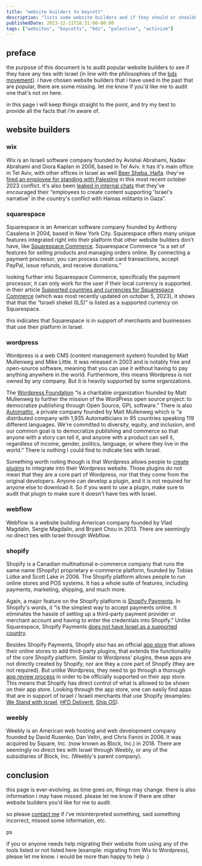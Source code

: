 ```yaml
---
title: "website builders to boycott"
description: "lists some website builders and if they should or shouldn't be boycotted."
publishedDate: 2023-12-11T18:31:00-00:00
tags: ["websites", "boycotts", "bds", "palestine", "activism"]
---
```


<h2>preface</h2>
<p>
  the purpose of this document is to audit popular website builders to see if
  they have any ties with Israel (in line with the philosophies of the
  <a href="https://bdsmovement.net/what-is-bds">bds movement</a>). i have
  chosen website builders that i have used in the past that are popular, there
  are some missing. let me know if you'd like me to audit one that's not on
  here.
</p>
<p>
  in this page i will keep things straight to the point, and try my best to
  provide all the facts that i'm aware of.
</p>
<h2>website builders</h2>
<h3>wix</h3>
<p>
  Wix is an Israeli software company founded by Avishai Abrahami, Nadav
  Abrahami and Giora Kaplan in 2006, based in Tel Aviv. it has it's main
  office in Tel Aviv, with other offices in Israel as well
  <a href="https://www.wix.com/about/us">Beer Sheba, Haifa</a>. they've
  <a
    href="https://www.irishtimes.com/ireland/2023/10/23/dublin-woman-fired-by-israeli-company-over-anti-israel-social-media-posts/"
    >fired an employee for standing with Palestine</a>
  in this most recent october 2023 conflict. it's also been
  <a
    href="https://www.irishtimes.com/ireland/2023/10/23/dublin-woman-fired-by-israeli-company-over-anti-israel-social-media-posts/"
    >leaked in internal chats</a>
  that they've encouraged their “employees to create content supporting
  'Israel's narrative' in the country's conflict with Hamas militants in
  Gaza”.
</p>
<h3>squarespace</h3>
<p>
  Squarespace is an American software company founded by Anthony Casalena in
  2004, based in New York City. Squarespace offers many unique features
  integrated right into their platform that other website builders don't have,
  like
  <a
    href="https://support.squarespace.com/hc/en-us/articles/206779077-Getting-started-with-Squarespace-Commerce"
    >Squarespace Commerce</a>. Squarespace Commerce “is a set of features for selling products and
  managing orders online. By connecting a payment processor, you can process
  credit card transactions, accept PayPal, issue refunds, and receive
  donations.”
</p>
<p>
  looking further into Squarespace Commerce, specifically the payment
  processor, it can only work for the user if their local currency is
  supported. in their article
  <a
    href="https://support.squarespace.com/hc/en-us/articles/205811248-Supported-countries-and-currencies-for-Squarespace-Commerce"
    >Supported countries and currencies for Squarespace Commerce</a>
  (which was most recently updated on october 5, 2023), it shows that that the
  “Israeli shekel (ILS)” is listed as a supported currency on Squarespace.
</p>
<p>
  this indicates that Squarespace is in support of merchants and businesses
  that use their platform in Israel.
</p>
<h3>wordpress</h3>
<p>
  Wordpress is a web CMS (content management system) founded by Matt Mullenweg
  and Mike Little. It was released in 2003 and is notably free and open-source
  software, meaning that you can use it without having to pay anything
  anywhere in the world. Furthermore, this means Wordpress is not owned by any
  company. But it is heavily supported by some organizations.
</p>
<p>
  The <a href="https://wordpressfoundation.org/">Wordpress Foundation</a> “is
  a charitable organization founded by Matt Mullenweg to further the mission
  of the WordPress open source project: to democratize publishing through Open
  Source, GPL software.” There is also
  <a href="https://automattic.com/about/">Automattic</a>, a private company
  founded by Matt Mullenweg which is “a distributed company with 1,935
  Automatticians in 95 countries speaking 119 different languages. We're
  committed to diversity, equity, and inclusion, and our common goal is to
  democratize publishing and commerce so that anyone with a story can tell it,
  and anyone with a product can sell it, regardless of income, gender,
  politics, language, or where they live in the world.” There is nothing I
  could find to indicate ties with Israel.
</p>
<p>
  Something worth noting though is that Wordpress allows people to
  <a href="https://developer.wordpress.org/plugins/">create plugins</a> to
  integrate into their Wordpress website. Those plugins do not mean that they
  are a core part of Wordpress, nor that they come from the original
  developers. Anyone can develop a plugin, and it is not required for anyone
  else to download it. So if you want to use a plugin, make sure to audit that
  plugin to make sure it doesn't have ties with Israel.
</p>
<h3>webflow</h3>
<p>
  Webflow is a website building American company founded by Vlad Magdalin,
  Sergie Magdalin, and Bryant Chou in 2013. There are seemingly no direct ties
  with Israel through Webflow.
</p>
<h3>shopify</h3>
<p>
  Shopify is a Canadian multinational e-commerce company that runs the same
  name (Shopify) proprietary e-commerce platform, founded by Tobias Lütke and
  Scott Lake in 2006. The Shopify platform allows people to run online stores
  and POS systems. It has a whole suite of features, including payments,
  marketing, shipping, and much more.
</p>
<p>
  Again, a major feature on the Shopify platform is
  <a href="https://help.shopify.com/en/manual/payments/shopify-payments"
    >Shopify Payments</a>. In Shopify's words, it “is the simplest way to accept payments online. It
  eliminates the hassle of setting up a third-party payment provider or
  merchant account and having to enter the credentials into Shopify.” Unlike
  Squarespace, Shopify Payments
  <a href="https://help.shopify.com/en/manual/payments/shopify-payments/supported-countries">does not have Israel as a supported country</a>.
</p>
<p>
  Besides Shopify Payments, Shopify also has an official
  <a href="https://apps.shopify.com/">app store</a> that allows their online
  stores to add third-party plugins, that extends the functionality of the
  core Shopify platform. Similar to Wordpress' plugins, these apps are not
  directly created by Shopify, nor are they a core part of Shopify (they are
  not required). But unlike Wordpress, they need to go through a thorough
  <a href="https://shopify.dev/docs/apps/store/review">app review process</a>
  in order to be officially supported on their app store. This means that
  Shopify has direct control of what is allowed to be shown on their app
  store. Looking through the app store, one can easily find apps that are in
  support of Israel / Israeli merchants that use Shopify (examples:
  <a href="https://apps.shopify.com/stand-with-israel">We Stand with Israel</a>, <a href="https://apps.shopify.com/hfd-integration">HFD DeliverIt</a>,
  <a href="https://apps.shopify.com/deliver-via-shipos">Ship OS</a>).
</p>
<h3>weebly</h3>
<p>
  Weebly is an American web hosting and web development company founded by
  David Rusenko, Dan Veltri, and Chris Fanini in 2006. It was acquired by
  Square, Inc. (now known as Block, Inc.) in 2018. There are seemingly no
  direct ties with Israel through Weebly, or any of the subsidiaries of Block,
  Inc. (Weebly's parent company).
</p>
<h2>conclusion</h2>
<p>
  this page is ever-evolving. as time goes on, things may change. there is
  also information i may have missed. please let me know if there are other
  website builders you'd like for me to audit.
</p>
<p>
  so please <a href="mailto:sammysamkough@gmail.com">contact me</a> if i've
  misinterpreted something, said something incorrect, missed some information,
  etc.
</p>
<p>ps</p>
<p>
  if you or anyone needs help migrating their website from using any of the
  tools listed or not listed here (example: migrating from Wix to Wordpress),
  please let me know. i would be more than happy to help :)
</p>